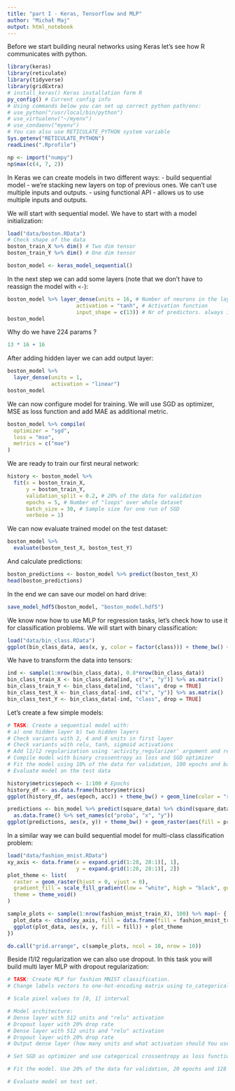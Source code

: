 ```yaml
---
title: "part I - Keras, Tensorflow and MLP"
author: "Michał Maj"
output: html_notebook
---
```


Before we start building neural networks using Keras let's see how R communicates with python.

```r
library(keras)
library(reticulate)
library(tidyverse)
library(gridExtra)
# install_keras() Keras installation form R
py_config() # Current config info
# Using commands below you can set up correct python path/env:
# use_python("/usr/local/bin/python")
# use_virtualenv("~/myenv")
# use_condaenv("myenv")
# You can also use RETICULATE_PYTHON system variable
Sys.getenv("RETICULATE_PYTHON")
readLines(".Rprofile")
```

```r
np <- import("numpy")
np$max(c(4, 7, 2))
```

In Keras we can create models in two different ways:
 - build sequential model - we're stacking new layers on top of previous ones. We can't use multiple inputs and outputs.
  - using functional API - allows us to use multiple inputs and outputs.

We will start with sequential model. We have to start with a model initialization:

```r
load("data/boston.RData")
# Check shape of the data
boston_train_X %>% dim() # Two dim tensor
boston_train_Y %>% dim() # One dim tensor

boston_model <- keras_model_sequential()
```

In the next step we can add some layers (note that we don't have to reassign the model with `<-`):

```r
boston_model %>% layer_dense(units = 16, # Number of neurons in the layer
                      activation = "tanh", # Activation function
                      input_shape = c(13)) # Nr of predictors. always in first layer!
boston_model
```

Why do we have 224 params ?

```r
13 * 16 + 16
```

After adding hidden layer we can add output layer:

```r
boston_model %>%
  layer_dense(units = 1,
              activation = "linear")
boston_model
```

We can now configure model for training. We will use SGD as optimizer, MSE as loss function and add MAE as additional metric.

```r
boston_model %>% compile(
  optimizer = "sgd",
  loss = "mse",
  metrics = c("mae")
)
```

We are ready to train our first neural network:

```r
history <- boston_model %>%
  fit(x = boston_train_X,
      y = boston_train_Y,
      validation_split = 0.2, # 20% of the data for validation
      epochs = 5, # Number of "loops" over whole dataset
      batch_size = 30, # Sample size for one run of SGD
      verbose = 1)
```

We can now evaluate trained model on the test dataset:

```r
boston_model %>%
  evaluate(boston_test_X, boston_test_Y)
```

And calculate predictions:

```r
boston_predictions <- boston_model %>% predict(boston_test_X)
head(boston_predictions)
```

In the end we can save our model on hard drive:

```r
save_model_hdf5(boston_model, "boston_model.hdf5")
```

We know now how to use MLP for regression tasks, let's check how to use it for classification problems. We will start with binary classification:

```r
load("data/bin_class.RData")
ggplot(bin_class_data, aes(x, y, color = factor(class))) + theme_bw() + geom_point()
```

We have to transform the data into tensors:

```r
ind <- sample(1:nrow(bin_class_data), 0.8*nrow(bin_class_data))
bin_class_train_X <- bin_class_data[ind, c("x", "y")] %>% as.matrix()
bin_class_train_Y <- bin_class_data[ind, "class", drop = TRUE]
bin_class_test_X <- bin_class_data[-ind, c("x", "y")] %>% as.matrix()
bin_class_test_Y <- bin_class_data[-ind, "class", drop = TRUE]
```

Let's create a few simple models:

```r
# TASK: Create a sequential model with:
# a) one hidden layer b) two hidden layers
# Check variants with 2, 4 and 8 units in first layer
# Check variants with relu, tanh, sigmoid activations
# Add l1/l2 regularization using 'activity_regularizer' argument and regularizer_l1/2() functions
# Compile model with binary crossentropy as loss and SGD optimizer
# Fit the model using 10% of the data for validation, 100 epochs and batch_size of 100. Save runs to 'history' object. Use 'verbose' = 0.
# Evaluate model on the test data

history$metrics$epoch <- 1:100 # Epochs
history_df <- as.data.frame(history$metrics)
ggplot(history_df, aes(epoch, acc)) + theme_bw() + geom_line(color = "red") + geom_line(aes(y = val_acc), color = "blue")
```

```r
predictions <- bin_model %>% predict(square_data) %>% cbind(square_data) %>%
  as.data.frame() %>% set_names(c("proba", "x", "y"))
ggplot(predictions, aes(x, y)) + theme_bw() + geom_raster(aes(fill = proba)) + geom_contour(colour = "white", aes(z = proba)) + scale_fill_gradient(low = "red", high = "blue") + geom_point(data = bin_class_data, aes(x, y, color = factor(class)))
```

In a similar way we can build sequential model for multi-class classification problem:

```r
load("data/fashion_mnist.RData")
xy_axis <- data.frame(x = expand.grid(1:28, 28:1)[, 1],
                      y = expand.grid(1:28, 28:1)[, 2])
plot_theme <- list(
  raster = geom_raster(hjust = 0, vjust = 0),
  gradient_fill = scale_fill_gradient(low = "white", high = "black", guide = FALSE),
  theme = theme_void()
)

sample_plots <- sample(1:nrow(fashion_mnist_train_X), 100) %>% map(~ {
  plot_data <- cbind(xy_axis, fill = data.frame(fill = fashion_mnist_train_X[.x, ]))
  ggplot(plot_data, aes(x, y, fill = fill)) + plot_theme
})

do.call("grid.arrange", c(sample_plots, ncol = 10, nrow = 10))
```

Beside l1/l2 regularization we can also use dropout. In this task you will build multi layer MLP with dropout regularization:

```r
# TASK: Create MLP for fashion MNIST classification.
# Change labels vectors to one-hot-encoding matrix using to_categorical() function

# Scale pixel values to [0, 1] interval

# Model architecture:
# Dense layer with 512 units and "relu" activation
# Dropout layer with 20% drop rate
# Dense layer with 512 units and "relu" activation
# Dropout layer with 20% drop rate
# Output dense layer (how many units and what activation should You use?)

# Set SGD as optimizer and use categorical crossentropy as loss function. Use accuracy as additional metric.

# Fit the model. Use 20% of the data for validation, 20 epochs and 128 samples for batch size.

# Evaluate model on test set.
```


